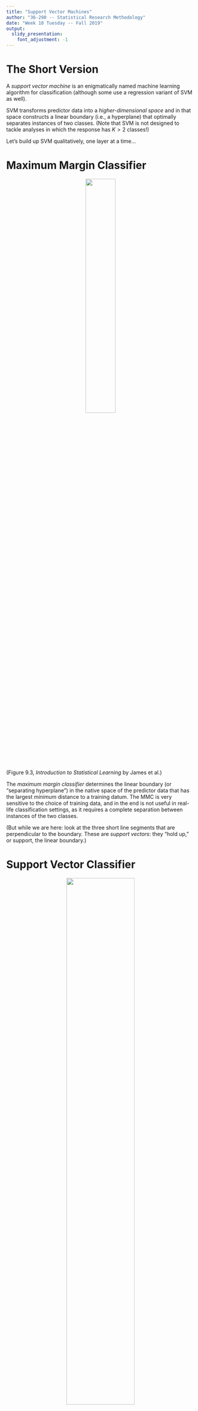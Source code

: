 ```yaml
---
title: "Support Vector Machines"
author: "36-290 -- Statistical Research Methodology"
date: "Week 10 Tuesday -- Fall 2019"
output: 
  slidy_presentation:
    font_adjustment: -1
---
```


The Short Version
===

A *support vector machine* is an enigmatically named machine learning algorithm for classification (although some use a regression variant of SVM as well).

SVM transforms predictor data into a *higher-dimensional space* and in that space constructs a linear boundary (i.e., a hyperplane) that optimally separates instances of two classes. (Note that SVM is not designed to tackle analyses in which the response has $K > 2$ classes!)

Let's build up SVM qualitatively, one layer at a time...

Maximum Margin Classifier
===

<center>![](http://www.stat.cmu.edu/~pfreeman/Figure_9.3.png){width=40%}</center>

(Figure 9.3, *Introduction to Statistical Learning* by James et al.)

The *maximum margin classifier* determines the linear boundary (or "separating hyperplane") in the native space of the predictor data that has the largest *minimum* distance to a training datum. The MMC is very sensitive to the choice of training data, and in the end is not useful in real-life classification settings, as it requires a complete separation between instances of the two classes.

(But while we are here: look at the three short line segments that are perpendicular to the boundary. These are *support vectors*: they "hold up," or support, the linear boundary.)

Support Vector Classifier
===

<center>![](http://www.stat.cmu.edu/~pfreeman/Figure_9.7.png){width=60%}</center>

(Figure 9.7, *Introduction to Statistical Learning* by James et al.)

The *support vector classifier* improves upon the MMC by allowing instances of the two classes to overlap. (Good!) It still determines a linear boundary in the native space of the predictor data, and adds to MMC a tuning parameter (conventionally $C$ or "cost") that controls for the rate of boundary violations. As $C \rightarrow \infty$, the SVC becomes more tolerant to violations.

The figure above shows modeled linear boundaries given four different values of $C$, from more tolerant of violations at upper left (high $C$) to less tolerant at lower right (low $C$). Determining the appropriate value of $C$ requires splitting training data into training and validation datasets, or applying cross-validation with the training set data.

Support Vector Machine
===

<center>![](http://www.stat.cmu.edu/~pfreeman/Figure_9.9.png){width=60%}</center>

(Figure 9.9, *Introduction to Statistical Learning* by James et al.)

And finally, the *support vector machine*. SVM is an extension to SVC that, like SVC, utilizes a linear boundary that can be violated, but that defines that boundary in a higher-dimensional space.

Example: SVM with a polynomial kernel of degree 2 transforms a space where $p=2$ to one where $p=5$:
$$
\{X_1,X_2\} \rightarrow \{X_1,X_2,X_1^2,X_2^2,X_1X_2\}
$$

What is a kernel, you ask. The mathematical details are complex are will not be recreated here, particularly as they don't particularly help one build intuition about what SVM does. Ultimately, SVM

- determines an optimal linear boundary in a space of dimensionality $> p$;
- uses inner (or dot) products to solve for that linear boundary; and
- exploits the fact that evaluating kernel functions in the native $p$-dimensional space of the data is equivalent (and far less computationally intensive!) to explicitly transforming the data vectors to a higher-dimensional space and computing inner products there. (This is the so-called "kernel trick.")

Different kernels encapsulate different mappings to higher-dimensional spaces and thus lead to the creation of *different boundaries*. (Hence SVM with different kernel choices will yield different test set MCR values!) Common kernel choices are `linear` (which is actually equivalent to SVC...hence no kernel trick here), `polynomial`, and `radial`. Note that each has tuning parameters. For instance, for the `polynomial` kernel, the tuning parameters are the cost $C$ and the polynomial degree $d$.

